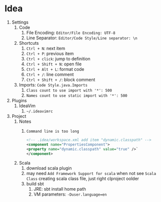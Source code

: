 # Idea

1. Settings
    1. Code
        1. File Encoding: `Editor/File Encoding: UTF-8`
        2. Line Separator: `Editor/Code Style/Line separator: \n`
    2. Shortcuts
        1. `Ctrl + N`: next item
        2. `Ctrl + P`: previous item
        3. `Ctrl + click`: jump to definition
        4. `Ctrl + Shift + N`: open file
        5. `Ctrl + Alt + L`: format code
        6. `Ctrl + /`: line comment
        7. `Ctrl + Shift + /`: block comment
    3. Imports: `Code Style.java.Imports`
        1. `Class count to use import with '*': 500`
        2. `Names count to use static import with '*': 500`
2. Plugins
    1. IdeaVim
        1. `~/.ideavimrc`
3. Project
    1. Notes
        1. `Command line is too long`

            ```xml
            <!-- .idea/workspace.xml add item "dynamic.classpath" -->
            <component name="PropertiesComponent">
            <property name="dynamic.classpath" value="true" />`
            </component>
            ```
    2. Scala
        1. download scala plugin
        2. may need `Add Framework Support for scala` when not see `Scala Class` creating scala class file, just right clproject oolder
        3. build sbt
            1. JRE: sbt install home path
            2. VM parameters: `-Duser.language=en`
